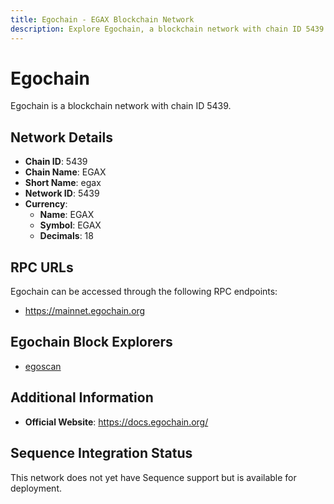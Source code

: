 ```yaml
--- 
title: Egochain - EGAX Blockchain Network
description: Explore Egochain, a blockchain network with chain ID 5439. Learn about its native currency, EGAX, and how to interact with the network.
---
```


# Egochain

Egochain is a blockchain network with chain ID 5439.

## Network Details

- **Chain ID**: 5439
- **Chain Name**: EGAX
- **Short Name**: egax
- **Network ID**: 5439
- **Currency**: 
  - **Name**: EGAX
  - **Symbol**: EGAX
  - **Decimals**: 18

## RPC URLs

Egochain can be accessed through the following RPC endpoints:

- https://mainnet.egochain.org

## Egochain Block Explorers

- [egoscan](https://egoscan.io)

## Additional Information

- **Official Website**: https://docs.egochain.org/

## Sequence Integration Status

This network does not yet have Sequence support but is available for deployment.
